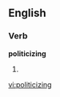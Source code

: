 
==English==

===Verb===
'''politicizing'''

# {{present participle of|[[politicize]]}}

[[vi:politicizing]]